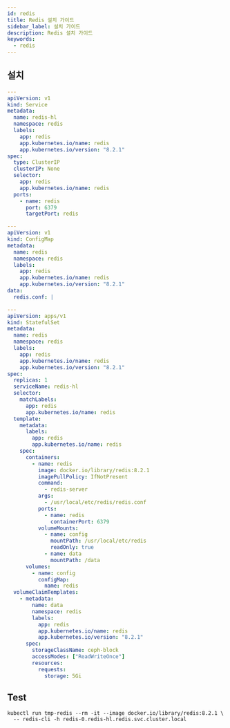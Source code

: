 ```yaml
---
id: redis
title: Redis 설치 가이드
sidebar_label: 설치 가이드
description: Redis 설치 가이드
keywords:
  - redis
---
```


## 설치

```yaml
---
apiVersion: v1
kind: Service
metadata:
  name: redis-hl
  namespace: redis
  labels:
    app: redis
    app.kubernetes.io/name: redis
    app.kubernetes.io/version: "8.2.1"
spec:
  type: ClusterIP
  clusterIP: None
  selector:
    app: redis
    app.kubernetes.io/name: redis
  ports:
    - name: redis
      port: 6379
      targetPort: redis

---
apiVersion: v1
kind: ConfigMap
metadata:
  name: redis
  namespace: redis
  labels:
    app: redis
    app.kubernetes.io/name: redis
    app.kubernetes.io/version: "8.2.1"
data:
  redis.conf: |

---
apiVersion: apps/v1
kind: StatefulSet
metadata:
  name: redis
  namespace: redis
  labels:
    app: redis
    app.kubernetes.io/name: redis
    app.kubernetes.io/version: "8.2.1"
spec:
  replicas: 1
  serviceName: redis-hl
  selector:
    matchLabels:
      app: redis
      app.kubernetes.io/name: redis
  template:
    metadata:
      labels:
        app: redis
        app.kubernetes.io/name: redis
    spec:
      containers:
        - name: redis
          image: docker.io/library/redis:8.2.1
          imagePullPolicy: IfNotPresent
          command:
            - redis-server
          args:
            - /usr/local/etc/redis/redis.conf
          ports:
            - name: redis
              containerPort: 6379
          volumeMounts:
            - name: config
              mountPath: /usr/local/etc/redis
              readOnly: true
            - name: data
              mountPath: /data
      volumes:
        - name: config
          configMap:
            name: redis
  volumeClaimTemplates:
    - metadata:
        name: data
        namespace: redis
        labels:
          app: redis
          app.kubernetes.io/name: redis
          app.kubernetes.io/version: "8.2.1"
      spec:
        storageClassName: ceph-block
        accessModes: ["ReadWriteOnce"]
        resources:
          requests:
            storage: 5Gi
```

## Test

```shell
kubectl run tmp-redis --rm -it --image docker.io/library/redis:8.2.1 \
  -- redis-cli -h redis-0.redis-hl.redis.svc.cluster.local
```
